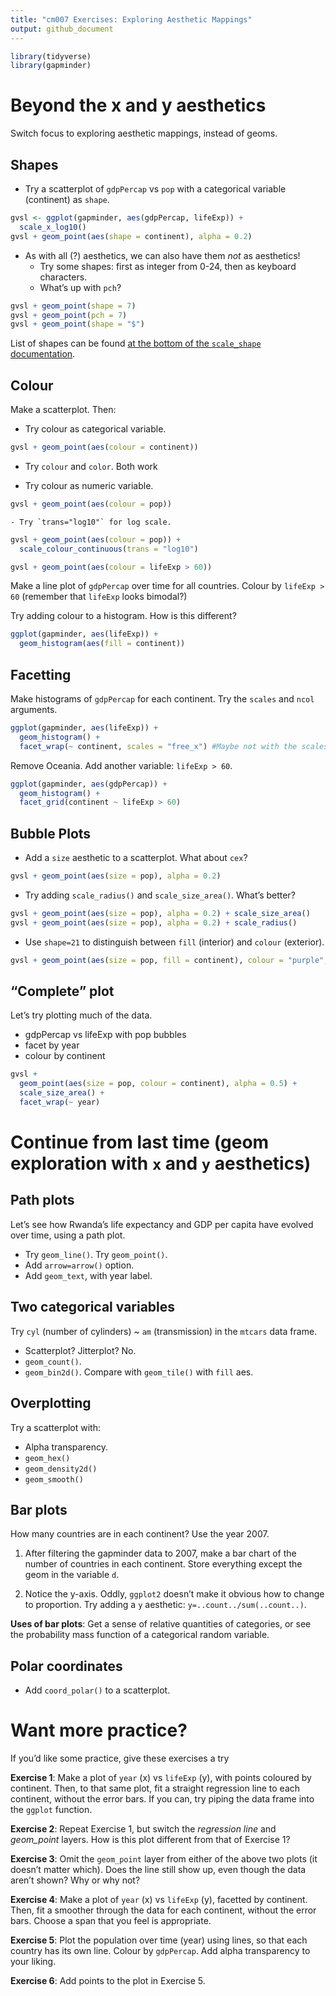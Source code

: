 ```yaml
---
title: "cm007 Exercises: Exploring Aesthetic Mappings"
output: github_document
---
```

```r
library(tidyverse)
library(gapminder)
```

# Beyond the x and y aesthetics

Switch focus to exploring aesthetic mappings, instead of geoms.

## Shapes

- Try a scatterplot of `gdpPercap` vs `pop` with a categorical variable (continent) as `shape`.

```r
gvsl <- ggplot(gapminder, aes(gdpPercap, lifeExp)) +
  scale_x_log10()
gvsl + geom_point(aes(shape = continent), alpha = 0.2)
```


- As with all (?) aesthetics, we can also have them _not_ as aesthetics!
    - Try some shapes: first as integer from 0-24, then as keyboard characters.
    - What's up with `pch`?

```r
gvsl + geom_point(shape = 7)
gvsl + geom_point(pch = 7)
gvsl + geom_point(shape = "$")
```

List of shapes can be found [at the bottom of the `scale_shape` documentation](https://ggplot2.tidyverse.org/reference/scale_shape.html).

## Colour

Make a scatterplot. Then:

- Try colour as categorical variable.

```r
gvsl + geom_point(aes(colour = continent))
```

- Try `colour` and `color`.
Both work

- Try colour as numeric variable.

```r
gvsl + geom_point(aes(colour = pop))
```
    - Try `trans="log10"` for log scale.
```r
gvsl + geom_point(aes(colour = pop)) +
  scale_colour_continuous(trans = "log10")

gvsl + geom_point(aes(colour = lifeExp > 60))
```

Make a line plot of `gdpPercap` over time for all countries. Colour by `lifeExp > 60` (remember that `lifeExp` looks bimodal?)


Try adding colour to a histogram. How is this different?

```r
ggplot(gapminder, aes(lifeExp)) +
  geom_histogram(aes(fill = continent))
```

## Facetting

Make histograms of `gdpPercap` for each continent. Try the `scales` and `ncol` arguments.

```r
ggplot(gapminder, aes(lifeExp)) +
  geom_histogram() +
  facet_wrap(~ continent, scales = "free_x") #Maybe not with the scales
```

Remove Oceania. Add another variable: `lifeExp > 60`.

```r
ggplot(gapminder, aes(gdpPercap)) +
  geom_histogram() +
  facet_grid(continent ~ lifeExp > 60)
```

## Bubble Plots

- Add a `size` aesthetic to a scatterplot. What about `cex`?
```r
gvsl + geom_point(aes(size = pop), alpha = 0.2)
```

- Try adding `scale_radius()` and `scale_size_area()`. What's better?
```r
gvsl + geom_point(aes(size = pop), alpha = 0.2) + scale_size_area()
gvsl + geom_point(aes(size = pop), alpha = 0.2) + scale_radius()
```
- Use `shape=21` to distinguish between `fill` (interior) and `colour` (exterior).
```r
gvsl + geom_point(aes(size = pop, fill = continent), colour = "purple", shape = 21, alpha = 0.4)
```

## "Complete" plot

Let's try plotting much of the data.

- gdpPercap vs lifeExp with pop bubbles
- facet by year
- colour by continent

```r
gvsl +
  geom_point(aes(size = pop, colour = continent), alpha = 0.5) +
  scale_size_area() +
  facet_wrap(~ year)
```


# Continue from last time (geom exploration with `x` and `y` aesthetics)

## Path plots

Let's see how Rwanda's life expectancy and GDP per capita have evolved over time, using a path plot.

- Try `geom_line()`. Try `geom_point()`.
- Add `arrow=arrow()` option.
- Add `geom_text`, with year label.


## Two categorical variables

Try `cyl` (number of cylinders) ~ `am` (transmission) in the `mtcars` data frame.

- Scatterplot? Jitterplot? No.
- `geom_count()`.
- `geom_bin2d()`. Compare with `geom_tile()` with `fill` aes.

## Overplotting

Try a scatterplot with:

- Alpha transparency.
- `geom_hex()`
- `geom_density2d()`
- `geom_smooth()`


## Bar plots

How many countries are in each continent? Use the year 2007.

1. After filtering the gapminder data to 2007, make a bar chart of the number of countries in each continent. Store everything except the geom in the variable `d`.



2. Notice the y-axis. Oddly, `ggplot2` doesn't make it obvious how to change to proportion. Try adding a `y` aesthetic: `y=..count../sum(..count..)`.



__Uses of bar plots__: Get a sense of relative quantities of categories, or see the probability mass function of a categorical random variable.



## Polar coordinates

- Add `coord_polar()` to a scatterplot.


# Want more practice?

If you'd like some practice, give these exercises a try

__Exercise 1__: Make a plot of `year` (x) vs `lifeExp` (y), with points coloured by continent. Then, to that same plot, fit a straight regression line to each continent, without the error bars. If you can, try piping the data frame into the `ggplot` function.

__Exercise 2__: Repeat Exercise 1, but switch the _regression line_ and _geom\_point_ layers. How is this plot different from that of Exercise 1?

__Exercise 3__: Omit the `geom_point` layer from either of the above two plots (it doesn't matter which). Does the line still show up, even though the data aren't shown? Why or why not?

__Exercise 4__: Make a plot of `year` (x) vs `lifeExp` (y), facetted by continent. Then, fit a smoother through the data for each continent, without the error bars. Choose a span that you feel is appropriate.

__Exercise 5__: Plot the population over time (year) using lines, so that each country has its own line. Colour by `gdpPercap`. Add alpha transparency to your liking.

__Exercise 6__: Add points to the plot in Exercise 5.
